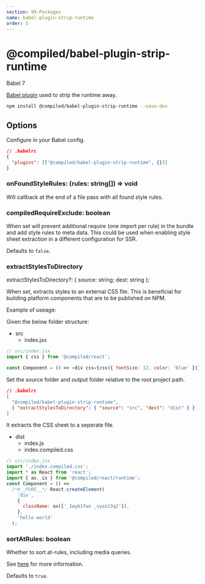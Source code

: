 ```yaml
---
section: 99-Packages
name: babel-plugin-strip-runtime
order: 5
---
```


# @compiled/babel-plugin-strip-runtime


<HorizontalStack gap={0.5} spacing={2}>
  <Lozenge>Babel 7</Lozenge>
</HorizontalStack>

[Babel plugin](https://babeljs.io) used to strip the runtime away.

```bash
npm install @compiled/babel-plugin-strip-runtime --save-dev
```

## Options

Configure in your Babel config.

```json
// .babelrc
{
  "plugins": [["@compiled/babel-plugin-strip-runtime", {}]]
}
```

### onFoundStyleRules: (rules: string[]) => void

Will callback at the end of a file pass with all found style rules.

### compiledRequireExclude: boolean

When set will prevent additional require (one import per rule) in the bundle and add style rules to meta data.
This could be used when enabling style sheet extraction in a different configuration for SSR.

Defaults to `false`.

### extractStylesToDirectory

extractStylesToDirectory?: \{ source: string; dest: string \};

When set, extracts styles to an external CSS file. This is beneficial for building platform components that are to be published on NPM.

Example of useage:

Given the below folder structure:

- src
  - index.jsx

```js
// src/index.jsx
import { css } from '@compiled/react';

const Component = () => <div css={css({ fontSize: 12, color: 'blue' })}>hello world</div>;
```

Set the source folder and output folder relative to the root project path.

```json
// .babelrc
[
  "@compiled/babel-plugin-strip-runtime",
  { "extractStylesToDirectory": { "source": "src", "dest": "dist" } }
]
```

It extracts the CSS sheet to a seperate file.

- dist
  - index.js
  - index.compiled.css

```js
// src/index.jsx
import './index.compiled.css';
import * as React from 'react';
import { ax, ix } from '@compiled/react/runtime';
const Component = () =>
  /*#__PURE__*/ React.createElement(
    'div',
    {
      className: ax(['_1wyb1fwx _syaz13q2']),
    },
    'hello world'
  );
```

### sortAtRules: boolean

Whether to sort at-rules, including media queries.

See [here](/media-queries-and-other-at-rules) for more information.

Defaults to `true`.
